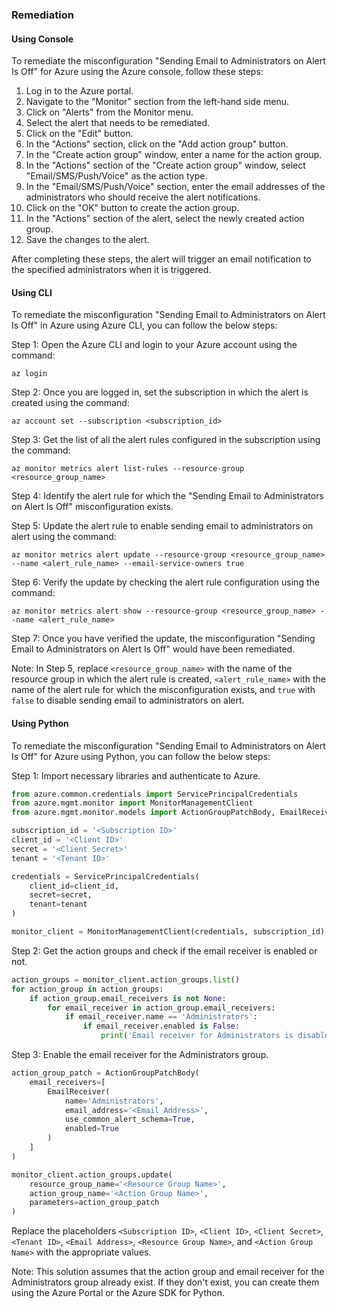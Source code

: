 ### Remediation

#### Using Console

To remediate the misconfiguration "Sending Email to Administrators on Alert Is Off" for Azure using the Azure console, follow these steps:

1. Log in to the Azure portal.
2. Navigate to the "Monitor" section from the left-hand side menu.
3. Click on "Alerts" from the Monitor menu.
4. Select the alert that needs to be remediated.
5. Click on the "Edit" button.
6. In the "Actions" section, click on the "Add action group" button.
7. In the "Create action group" window, enter a name for the action group.
8. In the "Actions" section of the "Create action group" window, select "Email/SMS/Push/Voice" as the action type.
9. In the "Email/SMS/Push/Voice" section, enter the email addresses of the administrators who should receive the alert notifications.
10. Click on the "OK" button to create the action group.
11. In the "Actions" section of the alert, select the newly created action group.
12. Save the changes to the alert.

After completing these steps, the alert will trigger an email notification to the specified administrators when it is triggered.

#### Using CLI

To remediate the misconfiguration "Sending Email to Administrators on Alert Is Off" in Azure using Azure CLI, you can follow the below steps:

Step 1: Open the Azure CLI and login to your Azure account using the command:
```
az login
```

Step 2: Once you are logged in, set the subscription in which the alert is created using the command:
```
az account set --subscription <subscription_id>
```

Step 3: Get the list of all the alert rules configured in the subscription using the command:
```
az monitor metrics alert list-rules --resource-group <resource_group_name>
```

Step 4: Identify the alert rule for which the "Sending Email to Administrators on Alert Is Off" misconfiguration exists.

Step 5: Update the alert rule to enable sending email to administrators on alert using the command:
```
az monitor metrics alert update --resource-group <resource_group_name> --name <alert_rule_name> --email-service-owners true
```

Step 6: Verify the update by checking the alert rule configuration using the command:
```
az monitor metrics alert show --resource-group <resource_group_name> --name <alert_rule_name>
```

Step 7: Once you have verified the update, the misconfiguration "Sending Email to Administrators on Alert Is Off" would have been remediated.

Note: In Step 5, replace `<resource_group_name>` with the name of the resource group in which the alert rule is created, `<alert_rule_name>` with the name of the alert rule for which the misconfiguration exists, and `true` with `false` to disable sending email to administrators on alert.

#### Using Python

To remediate the misconfiguration "Sending Email to Administrators on Alert Is Off" for Azure using Python, you can follow the below steps:

Step 1: Import necessary libraries and authenticate to Azure.

```python
from azure.common.credentials import ServicePrincipalCredentials
from azure.mgmt.monitor import MonitorManagementClient
from azure.mgmt.monitor.models import ActionGroupPatchBody, EmailReceiver

subscription_id = '<Subscription ID>'
client_id = '<Client ID>'
secret = '<Client Secret>'
tenant = '<Tenant ID>'

credentials = ServicePrincipalCredentials(
    client_id=client_id,
    secret=secret,
    tenant=tenant
)

monitor_client = MonitorManagementClient(credentials, subscription_id)
```

Step 2: Get the action groups and check if the email receiver is enabled or not.

```python
action_groups = monitor_client.action_groups.list()
for action_group in action_groups:
    if action_group.email_receivers is not None:
        for email_receiver in action_group.email_receivers:
            if email_receiver.name == 'Administrators':
                if email_receiver.enabled is False:
                    print('Email receiver for Administrators is disabled')
```

Step 3: Enable the email receiver for the Administrators group.

```python
action_group_patch = ActionGroupPatchBody(
    email_receivers=[
        EmailReceiver(
            name='Administrators',
            email_address='<Email Address>',
            use_common_alert_schema=True,
            enabled=True
        )
    ]
)

monitor_client.action_groups.update(
    resource_group_name='<Resource Group Name>',
    action_group_name='<Action Group Name>',
    parameters=action_group_patch
)
```

Replace the placeholders `<Subscription ID>`, `<Client ID>`, `<Client Secret>`, `<Tenant ID>`, `<Email Address>`, `<Resource Group Name>`, and `<Action Group Name>` with the appropriate values.

Note: This solution assumes that the action group and email receiver for the Administrators group already exist. If they don't exist, you can create them using the Azure Portal or the Azure SDK for Python.

